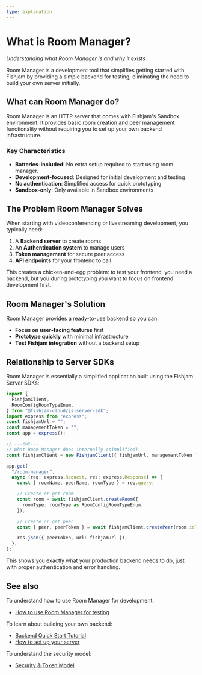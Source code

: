 ```yaml
---
type: explanation
---
```


# What is Room Manager?

_Understanding what Room Manager is and why it exists_

Room Manager is a development tool that simplifies getting started with Fishjam by providing a simple backend for testing, eliminating the need to build your own server initially.

## What can Room Manager do?

Room Manager is an HTTP server that comes with Fishjam's Sandbox environment.
It provides basic room creation and peer management functionality without requiring you to set up your own backend infrastructure.

### Key Characteristics

- **Batteries-included**: No extra setup required to start using room manager.
- **Development-focused**: Designed for initial development and testing
- **No authentication**: Simplified access for quick prototyping
- **Sandbox-only**: Only available in Sandbox environments

## The Problem Room Manager Solves

When starting with videoconferencing or livestreaming development, you typically need:

1. A **Backend server** to create rooms
2. An **Authentication system** to manage users
3. **Token management** for secure peer access
4. **API endpoints** for your frontend to call

This creates a chicken-and-egg problem: to test your frontend, you need a backend, but you during prototyping you want to focus on frontend development first.

## Room Manager's Solution

Room Manager provides a ready-to-use backend so you can:

- **Focus on user-facing features** first
- **Prototype quickly** with minimal infrastructure
- **Test Fishjam integration** without a backend setup

## Relationship to Server SDKs

Room Manager is essentially a simplified application built using the Fishjam Server SDKs:

```typescript
import {
  FishjamClient,
  RoomConfigRoomTypeEnum,
} from "@fishjam-cloud/js-server-sdk";
import express from "express";
const fishjamUrl = "";
const managementToken = "";
const app = express();

// ---cut---
// What Room Manager does internally (simplified)
const fishjamClient = new FishjamClient({ fishjamUrl, managementToken });

app.get(
  "/room-manager",
  async (req: express.Request, res: express.Response) => {
    const { roomName, peerName, roomType } = req.query;

    // Create or get room
    const room = await fishjamClient.createRoom({
      roomType: roomType as RoomConfigRoomTypeEnum,
    });

    // Create or get peer
    const { peer, peerToken } = await fishjamClient.createPeer(room.id);

    res.json({ peerToken, url: fishjamUrl });
  },
);
```

This shows you exactly what your production backend needs to do, just with proper authentication and error handling.

## See also

To understand how to use Room Manager for development:

- [How to use Room Manager for testing](/how-to/features/room-manager-testing)

To learn about building your own backend:

- [Backend Quick Start Tutorial](/tutorials/backend-quick-start)
- [How to set up your server](/how-to/backend/server-setup)

To understand the security model:

- [Security & Token Model](/explanation/security-tokens)
